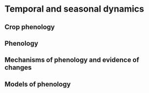 # Temporal and seasonal dynamics
\chaptermark{dynamics}

## Crop phenology
<!-- UCL 4.5.1 -->

## Phenology
<!-- UCL 4.5.2 -->

## Mechanisms of phenology and evidence of changes
<!-- UCL 4.5.3 -->
<!-- temperature  -->
<!-- light  -->
<!-- water -->
<!-- Drivers of seasonality and phenology -->

## Models of phenology
<!-- UCL 4.5.4 -->
<!-- budburst models  -->
<!-- senescence models -->
<!-- Phenology in DGVMs -->
